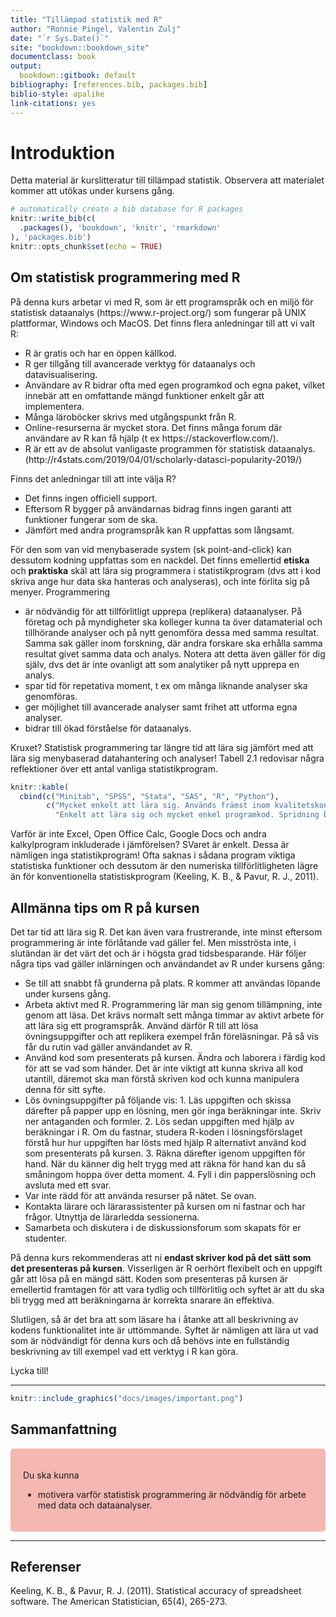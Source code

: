 ```yaml
--- 
title: "Tillämpad statistik med R"
author: "Ronnie Pingel, Valentin Zulj"
date: "`r Sys.Date()`"
site: "bookdown::bookdown_site"
documentclass: book
output:
  bookdown::gitbook: default
bibliography: [references.bib, packages.bib]
biblio-style: apalike
link-citations: yes
---
```


# Introduktion

Detta material är kurslitteratur till tillämpad statistik. Observera att materialet kommer att utökas under kursens gång.


```r
# automatically create a bib database for R packages
knitr::write_bib(c(
  .packages(), 'bookdown', 'knitr', 'rmarkdown'
), 'packages.bib')
knitr::opts_chunk$set(echo = TRUE)
```


## Om statistisk programmering med R

På denna kurs arbetar vi med R, som är ett programspråk och en miljö för statistisk dataanalys (https://www.r-project.org/) som fungerar på UNIX plattformar, Windows och MacOS.  Det finns flera anledningar till att vi valt R:

+ R är gratis och har en öppen källkod. 
+ R ger tillgång till avancerade verktyg för dataanalys och datavisualisering.
+ Användare av R bidrar ofta med egen programkod och egna paket, vilket innebär att en omfattande mängd funktioner enkelt går att implementera.
+ Många läroböcker skrivs med utgångspunkt från R.
+ Online-resurserna är mycket stora. Det finns många forum där användare av R kan få hjälp (t ex https://stackoverflow.com/).
+ R är ett av de absolut vanligaste programmen för statistisk dataanalys. (http://r4stats.com/2019/04/01/scholarly-datasci-popularity-2019/)

Finns det anledningar till att inte välja R?

+ Det finns ingen officiell support.
+ Eftersom R bygger på användarnas bidrag finns ingen garanti att funktioner fungerar som de ska.
+ Jämfört med andra programspråk kan R uppfattas som långsamt.

För den som van vid menybaserade system (sk point-and-click) kan dessutom kodning uppfattas som en nackdel. Det finns emellertid **etiska** och **praktiska** skäl att lära sig programmera i statistikprogram (dvs att i kod skriva ange hur data ska hanteras och analyseras), och inte förlita sig på menyer.  Programmering

+ är nödvändig för att tillförlitligt upprepa (replikera) dataanalyser. På företag och på myndigheter ska kolleger kunna ta över datamaterial och tillhörande analyser och på nytt genomföra dessa med samma resultat. Samma sak gäller inom forskning, där andra forskare ska erhålla samma resultat givet samma data och analys. Notera att detta även gäller för dig själv, dvs det är inte ovanligt att som analytiker på nytt upprepa en analys. 
+ spar tid för repetativa moment, t ex om många liknande analyser ska genomföras.  
+ ger möjlighet till avancerade analyser samt frihet att utforma egna analyser.
+ bidrar till ökad förståelse för dataanalys.

Kruxet? Statistisk programmering tar längre tid att lära sig jämfört med att lära sig menybaserad datahantering och analyser! Tabell 2.1  redovisar några reflektioner över ett antal vanliga statistikprogram.


```r
knitr::kable(
  cbind(c("Minitab", "SPSS", "Stata", "SAS", "R", "Python"),
        c("Mycket enkelt att lära sig. Används främst inom kvalitetskontroll i industri samt planering av randomiserade försök. Billigt. Begränsat urval av statistiska metoder", " Enkelt att lära sig. Stor spridning bland samhällsvetare och utredare. Ganska stort urval av statistiska metoder som är organiserade på ett något rörigt sätt. Krånglig programkod.",
          "Enkelt att lära sig och mycket enkel programkod. Spridning bland forskare inom ekonometri och epidemiologi.  Stort urval av, även de senaste, statistiska metoderna", "Medelsvårt att lära sig, med en föråldrad programkod. Kan hantera stora dataset. Används av myndigheter, industri och forskare inom alla områden. Standard för läkemdelsbolag. Stort urval av statistiska metoder, men inte de allra senaste. Dyrt. Svårt att göra bra figurer.", "Svårt att lära sig. Gratis. Flexibelt. Mycket stor spridning inom alla områden för dataanalys. Enkel programkod.", "Mycket svårt att lära sig. Gratis. Flexibelt.  Stor spridning inom maskininlärning och AI.")), caption = "En jämförelse av några vanliga statistikprogram")  
```

Varför är inte Excel, Open Office Calc, Google Docs och andra kalkylprogram inkluderade i jämförelsen? SVaret är enkelt.  Dessa är nämligen inga statistikprogram! Ofta saknas i sådana program viktiga statistiska funktioner och dessutom är den numeriska tillförlitligheten lägre än för konventionella statistiskprogram (Keeling, K. B., & Pavur, R. J., 2011). 

## Allmänna tips om R på kursen
Det tar tid att lära sig R. Det kan även vara frustrerande, inte minst eftersom programmering är inte förlåtande vad gäller fel. 
Men misströsta inte, i slutändan är det värt det och är i högsta grad tidsbesparande. Här följer några tips vad gäller inlärningen och användandet av R under kursens gång:

+ Se till	att snabbt få grunderna på plats. R kommer att användas löpande under kursens gång.
+ Arbeta aktivt med R. Programmering lär man sig genom tillämpning, inte genom att läsa. Det krävs normalt sett många timmar av aktivt arbete för att lära sig ett programspråk. Använd därför R till att lösa övningsuppgifter och att replikera exempel från föreläsningar. På så vis får du rutin vad gäller användandet av R.  
+ Använd kod som presenterats på kursen. Ändra och laborera i färdig kod för att se vad som händer. Det är inte viktigt att kunna skriva all kod utantill, däremot ska man förstå skriven kod och kunna manipulera denna för sitt syfte.
+ Lös övningsuppgifter på följande vis: 1. Läs uppgiften och skissa därefter på papper upp en lösning, men gör inga beräkningar inte. Skriv ner antaganden och formler. 2. Lös sedan uppgiften med hjälp av beräkningar i R.  Om du fastnar, studera  R-koden i lösningsförslaget  förstå hur  hur uppgiften har lösts med hjälp R alternativt använd kod som presenterats på kursen.  3. Räkna därefter igenom uppgiften för hand. När du känner dig helt trygg med att räkna för hand kan du så småningom hoppa över detta moment. 4. Fyll i din papperslösning och avsluta med ett svar.
+ Var inte rädd för att använda resurser på nätet. Se ovan. 
+ Kontakta lärare och lärarassistenter på kursen om ni fastnar och har frågor. Utnyttja de lärarledda sessionerna.
+ Samarbeta och diskutera i  de diskussionsforum som skapats för er studenter.

På denna kurs rekommenderas att ni **endast skriver kod på det sätt som det presenteras på kursen**. Visserligen är R oerhört flexibelt och en uppgift går att lösa på en mängd sätt. Koden som presenteras på kursen är emellertid framtagen för att vara tydlig och tillförlitlig och syftet är att du ska bli trygg med att beräkningarna är korrekta snarare än effektiva. 


Slutligen, så är det bra att som läsare ha  i åtanke att all beskrivning av kodens funktionalitet inte är uttömmande. Syftet är nämligen att lära ut vad som är nödvändigt för denna kurs och då behövs inte en fullständig beskrivning av till exempel vad ett verktyg i R kan göra. 

Lycka till!

***

```r
knitr::include_graphics("docs/images/important.png")
```


## Sammanfattning

<style>
div.red{ background-color:#F5B7B1; border-radius: 5px; padding: 20px;}
</style>
<div class = "red">

 <font size="5">  </font>
Du ska kunna

- motivera varför statistisk programmering är nödvändig för arbete med data och dataanalyser.

</div>

***

## Referenser
Keeling, K. B., & Pavur, R. J. (2011). Statistical accuracy of spreadsheet software. The American Statistician, 65(4), 265-273.


